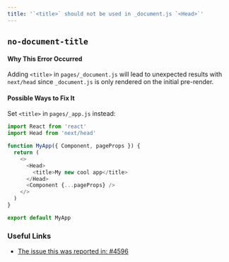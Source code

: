 ```yaml
---
title: '`<title>` should not be used in _document.js `<Head>`'
---
```


## `no-document-title`

#### Why This Error Occurred

Adding `<title>` in `pages/_document.js` will lead to unexpected results with `next/head` since `_document.js` is only rendered on the initial pre-render.

#### Possible Ways to Fix It

Set `<title>` in `pages/_app.js` instead:

```js filename="pages/_app.js"
import React from 'react'
import Head from 'next/head'

function MyApp({ Component, pageProps }) {
  return (
    <>
      <Head>
        <title>My new cool app</title>
      </Head>
      <Component {...pageProps} />
    </>
  )
}

export default MyApp
```

### Useful Links

- [The issue this was reported in: #4596](https://github.com/vercel/next.js/issues/4596)
